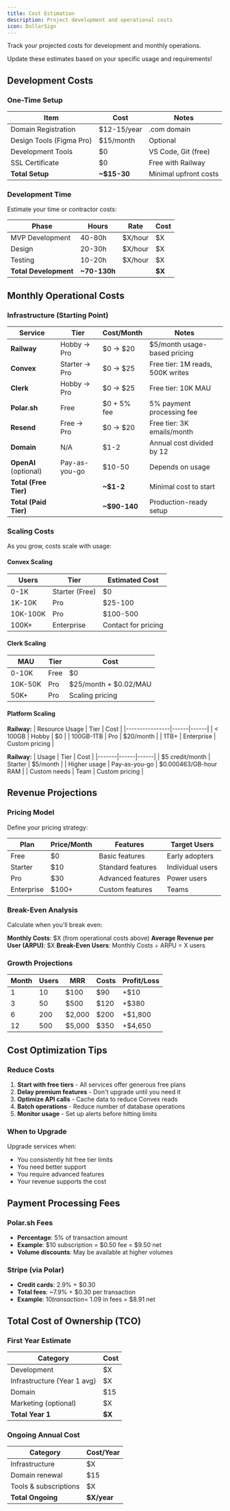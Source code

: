 ```yaml
---
title: Cost Estimation
description: Project development and operational costs
icon: DollarSign
---
```


<YouTube id="UqJJktxCY9U" />

Track your projected costs for development and monthly operations.

<Warning>
Update these estimates based on your specific usage and requirements!
</Warning>

## Development Costs

### One-Time Setup

| Item | Cost | Notes |
|------|------|-------|
| Domain Registration | $12-15/year | .com domain |
| Design Tools (Figma Pro) | $15/month | Optional |
| Development Tools | $0 | VS Code, Git (free) |
| SSL Certificate | $0 | Free with Railway |
| **Total Setup** | **~$15-30** | Minimal upfront costs |

### Development Time

Estimate your time or contractor costs:

| Phase | Hours | Rate | Cost |
|-------|-------|------|------|
| MVP Development | 40-80h | $X/hour | $X |
| Design | 20-30h | $X/hour | $X |
| Testing | 10-20h | $X/hour | $X |
| **Total Development** | **~70-130h** | | **$X** |

## Monthly Operational Costs

### Infrastructure (Starting Point)

| Service | Tier | Cost/Month | Notes |
|---------|------|------------|-------|
| **Railway** | Hobby → Pro | $0 → $20 | $5/month usage-based pricing |
| **Convex** | Starter → Pro | $0 → $25 | Free tier: 1M reads, 500K writes |
| **Clerk** | Hobby → Pro | $0 → $25 | Free tier: 10K MAU |
| **Polar.sh** | Free | $0 + 5% fee | 5% payment processing fee |
| **Resend** | Free → Pro | $0 → $20 | Free tier: 3K emails/month |
| **Domain** | N/A | $1-2 | Annual cost divided by 12 |
| **OpenAI** (optional) | Pay-as-you-go | $10-50 | Depends on usage |
| **Total (Free Tier)** | | **~$1-2** | Minimal cost to start |
| **Total (Paid Tier)** | | **~$90-140** | Production-ready setup |

### Scaling Costs

As you grow, costs scale with usage:

#### Convex Scaling

| Users | Tier | Estimated Cost |
|-------|------|----------------|
| 0-1K | Starter (Free) | $0 |
| 1K-10K | Pro | $25-100 |
| 10K-100K | Pro | $100-500 |
| 100K+ | Enterprise | Contact for pricing |

#### Clerk Scaling

| MAU | Tier | Cost |
|-----|------|------|
| 0-10K | Free | $0 |
| 10K-50K | Pro | $25/month + $0.02/MAU |
| 50K+ | Pro | Scaling pricing |

#### Platform Scaling

**Railway:**
| Resource Usage | Tier | Cost |
|----------------|------|------|
| < 100GB | Hobby | $0 |
| 100GB-1TB | Pro | $20/month |
| 1TB+ | Enterprise | Custom pricing |

**Railway:**
| Usage | Tier | Cost |
|-------|------|------|
| $5 credit/month | Starter | $5/month |
| Higher usage | Pay-as-you-go | $0.000463/GB-hour RAM |
| Custom needs | Team | Custom pricing |

## Revenue Projections

### Pricing Model

Define your pricing strategy:

| Plan | Price/Month | Features | Target Users |
|------|-------------|----------|--------------|
| Free | $0 | Basic features | Early adopters |
| Starter | $10 | Standard features | Individual users |
| Pro | $30 | Advanced features | Power users |
| Enterprise | $100+ | Custom features | Teams |

### Break-Even Analysis

Calculate when you'll break even:

**Monthly Costs**: $X (from operational costs above)
**Average Revenue per User (ARPU)**: $X
**Break-Even Users**: Monthly Costs ÷ ARPU = X users

### Growth Projections

| Month | Users | MRR | Costs | Profit/Loss |
|-------|-------|-----|-------|-------------|
| 1 | 10 | $100 | $90 | +$10 |
| 3 | 50 | $500 | $120 | +$380 |
| 6 | 200 | $2,000 | $200 | +$1,800 |
| 12 | 500 | $5,000 | $350 | +$4,650 |

## Cost Optimization Tips

### Reduce Costs

1. **Start with free tiers** - All services offer generous free plans
2. **Delay premium features** - Don't upgrade until you need it
3. **Optimize API calls** - Cache data to reduce Convex reads
4. **Batch operations** - Reduce number of database operations
5. **Monitor usage** - Set up alerts before hitting limits

### When to Upgrade

Upgrade services when:
- You consistently hit free tier limits
- You need better support
- You require advanced features
- Your revenue supports the cost

## Payment Processing Fees

### Polar.sh Fees

- **Percentage**: 5% of transaction amount
- **Example**: $10 subscription = $0.50 fee = $9.50 net
- **Volume discounts**: May be available at higher volumes

### Stripe (via Polar)

- **Credit cards**: 2.9% + $0.30
- **Total fees**: ~7.9% + $0.30 per transaction
- **Example**: $10 transaction = ~$1.09 in fees = $8.91 net

## Total Cost of Ownership (TCO)

### First Year Estimate

| Category | Cost |
|----------|------|
| Development | $X |
| Infrastructure (Year 1 avg) | $X |
| Domain | $15 |
| Marketing (optional) | $X |
| **Total Year 1** | **$X** |

### Ongoing Annual Cost

| Category | Cost/Year |
|----------|-----------|
| Infrastructure | $X |
| Domain renewal | $15 |
| Tools & subscriptions | $X |
| **Total Ongoing** | **$X/year** |
